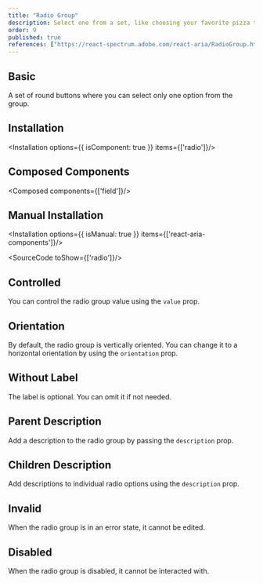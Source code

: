 ```yaml
---
title: "Radio Group"
description: Select one from a set, like choosing your favorite pizza topping; only one can win, ensuring clear choices.
order: 9
published: true
references: ["https://react-spectrum.adobe.com/react-aria/RadioGroup.html#props"]
---
```


## Basic
A set of round buttons where you can select only one option from the group.
<How toUse="forms/radio-group-demo" />

## Installation
<Installation options={{ isComponent: true }} items={['radio']}/>

## Composed Components
<Composed components={['field']}/>

## Manual Installation
<Installation options={{ isManual: true }} items={['react-aria-components']}/>

<SourceCode toShow={['radio']}/>

## Controlled
You can control the radio group value using the `value` prop.
<How minW72 toUse="forms/radio-group-controlled-demo" />

## Orientation
By default, the radio group is vertically oriented. You can change it to a horizontal orientation by using the `orientation` prop.
<How minW72 toUse="forms/radio-group-orientation-demo" />

## Without Label
The label is optional. You can omit it if not needed.

## Parent Description
Add a description to the radio group by passing the `description` prop.
<How minW72 toUse="forms/radio-group-description-demo" />

## Children Description
Add descriptions to individual radio options using the `description` prop.
<How minW72 toUse="forms/radio-group-children-description-demo" />

## Invalid
When the radio group is in an error state, it cannot be edited.
<How toUse="forms/radio-group-invalid-demo" />

## Disabled
When the radio group is disabled, it cannot be interacted with.
<How toUse="forms/radio-group-disabled-demo" />
